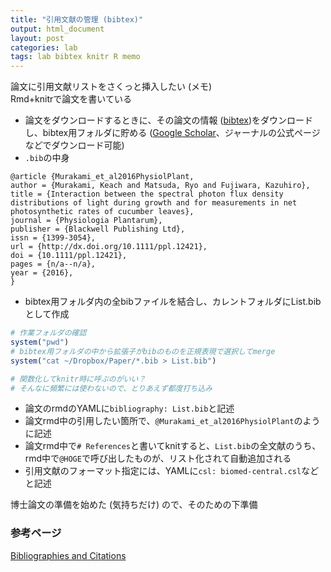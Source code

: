 ```yaml
---
title: "引用文献の管理 (bibtex)"
output: html_document
layout: post
categories: lab
tags: lab bibtex knitr R memo
---
```


論文に引用文献リストをさくっと挿入したい (メモ)  
Rmd+knitrで論文を書いている  

- 論文をダウンロードするときに、その論文の情報 ([bibtex](http://www.bibtex.org/))をダウンロードし、bibtex用フォルダに貯める ([Google Scholar](https://scholar.google.co.jp/)、ジャーナルの公式ページなどでダウンロード可能)
- `.bib`の中身

```
@article {Murakami_et_al2016PhysiolPlant,
author = {Murakami, Keach and Matsuda, Ryo and Fujiwara, Kazuhiro},
title = {Interaction between the spectral photon flux density distributions of light during growth and for measurements in net photosynthetic rates of cucumber leaves},
journal = {Physiologia Plantarum},
publisher = {Blackwell Publishing Ltd},
issn = {1399-3054},
url = {http://dx.doi.org/10.1111/ppl.12421},
doi = {10.1111/ppl.12421},
pages = {n/a--n/a},
year = {2016},
}

```

- bibtex用フォルダ内の全bibファイルを結合し、カレントフォルダにList.bibとして作成

```R
# 作業フォルダの確認
system("pwd")
# bibtex用フォルダの中から拡張子がbibのものを正規表現で選択してmerge
system("cat ~/Dropbox/Paper/*.bib > List.bib")

# 関数化してknitr時に呼ぶのがいい？
# そんなに頻繁には使わないので、とりあえず都度打ち込み
```

- 論文のrmdのYAMLに`bibliography: List.bib`と記述
- 論文rmd中の引用したい箇所で、`@Murakami_et_al2016PhysiolPlant`のように記述
- 論文rmd中で`# References`と書いてknitすると、`List.bib`の全文献のうち、rmd中で`@HOGE`で呼び出したものが、リスト化されて自動追加される
- 引用文献のフォーマット指定には、YAMLに`csl: biomed-central.csl`などと記述


博士論文の準備を始めた (気持ちだけ) ので、そのための下準備

### 参考ページ  
[Bibliographies and Citations](http://rmarkdown.rstudio.com/authoring_bibliographies_and_citations.html)  